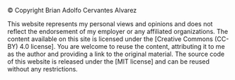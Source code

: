 © Copyright Brian Adolfo Cervantes Alvarez

This website represents my personal views and opinions and does not reflect the endorsement of my employer or any affiliated organizations. The content available on this site is licensed under the [Creative Commons (CC-BY) 4.0 license]. You are welcome to reuse the content, attributing it to me as the author and providing a link to the original material. The source code of this website is released under the [MIT license] and can be reused without any restrictions.